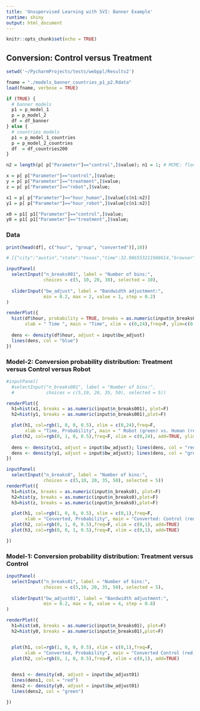 ```yaml
---
title: 'Unsupervised Learning with SVI: Banner Example'
runtime: shiny
output: html_document
---
```


```r
knitr::opts_chunk$set(echo = TRUE)
```

## Conversion: Control versus Treatment 

```r
setwd('~/PycharmProjects/tests/webppl/Results2')

fname = "./models_banner_countries_p1_p2.Rdata"
load(fname, verbose = TRUE)

if (TRUE) {
  # banner models
  p1 = p_model_1
  p = p_model_2
  df = df_banner
} else {
  # countries models
  p1 = p_model_1_countries
  p = p_model_2_countries
  df  = df_countries200
}
```


```r
n2 = length(p[ p["Parameter"]=="control",]$value); n1 = 1; # MCMC: floor(n2/20)

x = p[ p["Parameter"]=="control",]$value; 
y = p[ p["Parameter"]=="treatment",]$value;
z = p[ p["Parameter"]=="robot",]$value;

x1 = p[ p["Parameter"]=="hour_human",]$value[c(n1:n2)]
y1 = p[ p["Parameter"]=="hour_robot",]$value[c(n1:n2)]

x0 = p1[ p1["Parameter"]=="control",]$value; 
y0 = p1[ p1["Parameter"]=="treatment",]$value;
``` 

### Data
```r

print(head(df[, c("hour", "group", "converted")],10))

# [{"city":"austin","state":"texas","time":32.986553211988614,"browser":"firefox","condition":"green","conv# erted":true,"id":"1"},
```


```r
inputPanel(
  selectInput("n_breaks001", label = "Number of bins:",
              choices = c(5, 10, 20, 30), selected = 10),
  
  sliderInput("bw_adjust", label = "Bandwidth adjustment:",
              min = 0.2, max = 2, value = 1, step = 0.2)
)

renderPlot({
  hist(df$hour, probability = TRUE, breaks = as.numeric(input$n_breaks001),
       xlab = " Time ", main = "Time", xlim = c(0,24),freq=F, ylim=c(0,0.20))
  
  dens <- density(df$hour, adjust = input$bw_adjust)
  lines(dens, col = "blue")
})
```

### Model-2: Conversion probability distribution: Treatment versus Control versus Robot


```r
#inputPanel(
  #selectInput("n_breaks001", label = "Number of bins:",
  #            choices = c(5,10, 20, 35, 50), selected = 5))

renderPlot({
  h1=hist(x1, breaks = as.numeric(input$n_breaks001), plot=F)
  h2=hist(y1, breaks = as.numeric(input$n_breaks001),plot=F)

  plot(h1, col=rgb(1, 0, 0, 0.5), xlim = c(0,24),freq=F,
       xlab = "Time, Probability", main = " Robot (green) vs. Human (red), density ", ylim=c(0,0.20))
  plot(h2, col=rgb(0, 1, 0, 0.5),freq=F, xlim = c(0,24), add=TRUE, ylim=c(0,0.20))
  
  dens <- density(x1, adjust = input$bw_adjust); lines(dens, col = "red")
  dens <- density(y1, adjust = input$bw_adjust); lines(dens, col = "green")
})
```


```r
inputPanel(
  selectInput("n_breaks0", label = "Number of bins:",
              choices = c(5,10, 20, 35, 50), selected = 5))
renderPlot({
  h1=hist(x, breaks = as.numeric(input$n_breaks0), plot=F)
  h2=hist(y, breaks = as.numeric(input$n_breaks0),plot=F)
  h3=hist(z, breaks = as.numeric(input$n_breaks0),plot=F)

  plot(h1, col=rgb(1, 0, 0, 0.5), xlim = c(0,1),freq=F,
       xlab = "Converted, Probability", main = "Converted: Control (red) vs. Treatment (green) vs. Robot, density ")
  plot(h2, col=rgb(0, 1, 0, 0.5),freq=F, xlim = c(0,1), add=TRUE)
  plot(h3, col=rgb(0, 0, 1, 0.5),freq=F, xlim = c(0,1), add=TRUE)

})
```

### Model-1: Conversion probability distribution: Treatment versus Control

```r
inputPanel(
  selectInput("n_breaks01", label = "Number of bins:",
              choices = c(5,10, 20, 35, 50), selected = 5),
  
  sliderInput("bw_adjust01", label = "Bandwidth adjustment:",
              min = 0.2, max = 8, value = 4, step = 0.8)
)

renderPlot({
  h1=hist(x0, breaks = as.numeric(input$n_breaks01), plot=F)
  h2=hist(y0, breaks = as.numeric(input$n_breaks01),plot=F)


  plot(h1, col=rgb(1, 0, 0, 0.5), xlim = c(0,1),freq=F,
       xlab = "Converted, Probability", main = "Converted Control (red) vs. Treatment, density ")
  plot(h2, col=rgb(0, 1, 0, 0.5),freq=F, xlim = c(0,1), add=TRUE)

  
  dens1 <- density(x0, adjust = input$bw_adjust01)
  lines(dens1, col = "red")
  dens2 <- density(y0, adjust = input$bw_adjust01)
  lines(dens2, col = "green")

})
```